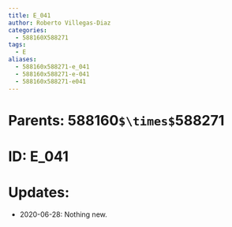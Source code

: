 ```yaml
---
title: E_041
author: Roberto Villegas-Diaz
categories:
  - 588160X588271
tags:
  - E
aliases:
  - 588160x588271-e_041
  - 588160x588271-e-041
  - 588160x588271-e041
---
```


# **Parents**: 588160`$\times$`588271
# **ID**: E_041
# **Updates**: 
 - 2020-06-28: Nothing new.

